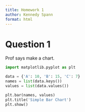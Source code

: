 ```yaml
--- 
title: Homework 1
author: Kennedy Spann
format: html
---
```


# Question 1

Prof says make a chart.

```python
import matplotlib.pyplot as plt

data = {'A': 10, 'B': 15, 'C': 7}
names = list(data.keys())
values = list(data.values())

plt.bar(names, values)
plt.title('Simple Bar Chart')
plt.show()
```